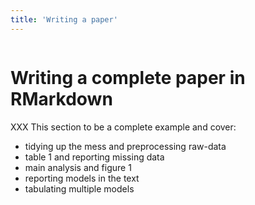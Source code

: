 ```yaml
---
title: 'Writing a paper'
---
```


```r


```

# Writing a complete paper in RMarkdown {- #writing-paper}

XXX This section to be a complete example and cover:

-   tidying up the mess and preprocessing raw-data
-   table 1 and reporting missing data
-   main analysis and figure 1
-   reporting models in the text
-   tabulating multiple models
